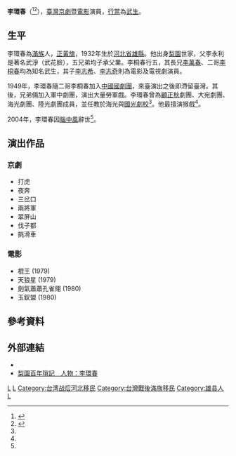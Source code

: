 {{藝人
| 姓名 = 李環春
| 類型 = 男藝人
| 圖片 = 
| 圖片尺寸 = 
| 圖片簡介 = 
| 本名 = 
| 羅馬拼音 = 
| 英文名 =
| 綽號 =
| 國籍 = {{ROC}}
| 籍貫 =
| 民族 = [[滿族|滿族]]（[[正黃旗|正黃旗]]）
| 出生日期 = 1932年
| 出生地點 = {{ROC|河北省}}[[雄縣|雄縣]]
| 逝世日期 = {{Death year and age|2004|1932}} 
| 逝世地點 = {{TWN}}
| 職業 = 演員
| 配偶 = 沈涪
| 兒女 = [[李志希|李志希]]<br>[[李志奇|李志奇]]
| 出道地點 = 
| 出道日期 = 
| 出道作 = 
| 活躍年代 = 
| 經紀公司 =
| 網站 = 
|相關團體 = 
|獎項 = 
|IMDb = 
|現任成員 = 
|過往成員 = 
|音樂專輯 = 
| 電影 = 
|電視節目 = 
|舞台劇 = 
|書籍 = 
}}
'''李環春'''（{{bd|1932年||2004年||catIdx=L李}}<ref name=taiwanpedia>{{cite news|title=李環春|url=http://nrch.culture.tw/twpedia.aspx?id=12677|accessdate=2014-05-22|newspaper=[[文建會|文建會]]臺灣大百科全書|author=劉能成|date=2009-09-09|archive-date=2019-06-09|archive-url=https://web.archive.org/web/20190609144936/http://nrch.culture.tw/twpedia.aspx?id=12677|dead-url=no}}</ref><ref name=wenweipo080120>{{cite news|title=封面故事：京劇展藏父子情|url=http://paper.wenweipo.com/2008/01/20/BH0801200001.htm|accessdate=2014-05-22|newspaper=[[文汇报_(香港)|文匯報]]|author=鍾欣琦|date=2008-01-20|archive-date=2019-06-11|archive-url=https://web.archive.org/web/20190611221730/http://paper.wenweipo.com/2008/01/20/BH0801200001.htm|dead-url=no}}</ref>），[[臺灣|臺灣]][[京劇|京劇]]暨[[電影|電影]]演員，[[行當|行當]]為[[武生|武生]]。

== 生平 ==
李環春為[[滿族|滿族]]人，[[正黃旗|正黃旗]]，1932年生於[[河北省|河北省]][[雄縣|雄縣]]。他出身[[梨園|梨園]]世家，父李永利是著名武淨（武花臉），五兄弟均子承父業。李桐春行五，其長兄[[李萬春|李萬春]]、二哥[[李桐春|李桐春]]均為知名武生，其子[[李志希|李志希]]、[[李志奇|李志奇]]則為電影及電視劇演員。

1949年，李環春隨二哥李桐春加入[[中國國劇團|中國國劇團]]，來臺演出之後即滯留臺灣。其後，兄弟倆加入軍中劇團，演出大量勞軍戲。李環春曾為[[顧正秋|顧正秋]]劇團、大宛劇團、海光劇團、陸光劇團成員，並任教於海光與[[國光劇校|國光劇校]]<ref name=taiwanpedia/>。他最擅演猴戲<ref name=wenweipo080120/>。

2004年，李環春因[[腦中風|腦中風]]辭世<ref name=wenweipo080120/>。

==演出作品==
===京劇===
*打虎
*夜奔
*三岔口
*兩將軍
*翠屏山
*伐子都
*挑滑車

===電影===
*棍王 (1979)
*天狼星 (1979)
*劍氣蕭蕭孔雀翎 (1980)
*玉釵盟 (1980)

==參考資料==
<references/>

==外部連結==
*{{Hkmdb name|23639}}
*[http://history.xikao.com/person/%E6%9D%8E%E7%8E%AF%E6%98%A5 梨園百年瑣記　人物：李環春] {{Wayback|url=http://history.xikao.com/person/%E6%9D%8E%E7%8E%AF%E6%98%A5 |date=20190609091448 }}

[[Category:臺灣電影男演員|L]]
[[Category:台灣京劇演員|L]]
[[Category:台湾战后河北移民|Category:台湾战后河北移民]]
[[Category:台灣戰後滿族移民|Category:台灣戰後滿族移民]]
[[Category:雄县人|Category:雄县人]]
[[Category:李姓|L]]